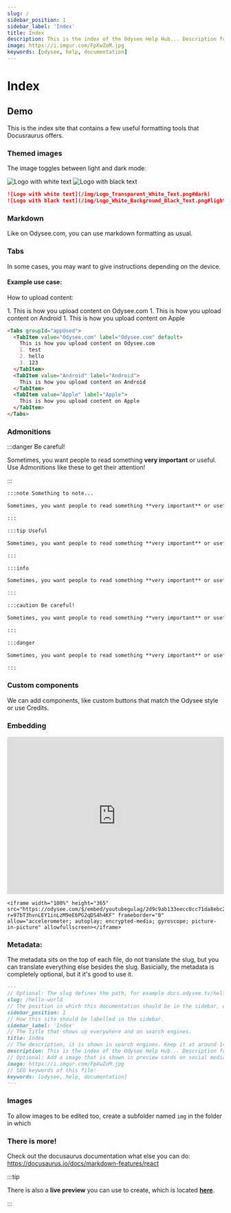 ```yaml
---
slug: /
sidebar_position: 1
sidebar_label: 'Index'
title: Index
description: This is the index of the Odysee Help Hub... Description for search engines.
image: https://i.imgur.com/FpXwZoM.jpg
keywords: [odysee, help, documentation]
---
```



# Index

## Demo

This is the index site that contains a few useful formatting tools that Docusraurus offers.

### Themed images

The image toggles between light and dark mode:


![Logo with white text](/img/Logo_Transparent_White_Text.png#dark)
![Logo with black text](/img/Logo_White_Background_Black_Text.png#light)

```markdown
![Logo with white text](/img/Logo_Transparent_White_Text.png#dark)
![Logo with black text](/img/Logo_White_Background_Black_Text.png#light)
```


### Markdown

Like on Odysee.com, you can use markdown formatting as usual.

### Tabs


In some cases, you may want to give instructions depending on the device.

#### Example use case:

How to upload content:

<Tabs groupId="appUsed">
  <TabItem value="Odysee.com" label="Odysee.com" default>
    1. This is how you upload content on Odysee.com
  </TabItem>
  <TabItem value="Android" label="Android">
    1. This is how you upload content on Android
  </TabItem>
  <TabItem value="Apple" label="Apple">
    1. This is how you upload content on Apple
  </TabItem>
</Tabs>

```markdown
<Tabs groupId="appUsed">
  <TabItem value="Odysee.com" label="Odysee.com" default>
    This is how you upload content on Odysee.com
    1. test
    2. hello
    3. 123
  </TabItem>
  <TabItem value="Android" label="Android">
    This is how you upload content on Android
  </TabItem>
  <TabItem value="Apple" label="Apple">
    This is how you upload content on Apple
  </TabItem>
</Tabs>
```

### Admonitions

:::danger Be careful!

Sometimes, you want people to read something **very important** or useful. Use Admonitions like these to get their attention!

:::

```markdown
:::note Something to note...

Sometimes, you want people to read something **very important** or useful. Use Admonitions like these to get their attention!

:::

:::tip Useful

Sometimes, you want people to read something **very important** or useful. Use Admonitions like these to get their attention!

:::

:::info

Sometimes, you want people to read something **very important** or useful. Use Admonitions like these to get their attention!

:::

:::caution Be careful!

Sometimes, you want people to read something **very important** or useful. Use Admonitions like these to get their attention!

:::

:::danger

Sometimes, you want people to read something **very important** or useful. Use Admonitions like these to get their attention!

:::
```

### Custom components

We can add components, like custom buttons that match the Odysee style or use <Credits/> Credits.

### Embedding

<iframe
  width="100%"
  height="365"
  src="https://odysee.com/$/embed/youtubegulag/2d9c9ab133eecc0cc71da8ebc2dbe72ff634a2ff?r=97bT3hvnLEY1inLzM9eE6PG2qDS4h4KF"
  frameborder="0"
  allow="accelerometer; autoplay; encrypted-media; gyroscope; picture-in-picture"
  allowfullscreen
></iframe>

```
<iframe width="100%" height="365" src="https://odysee.com/$/embed/youtubegulag/2d9c9ab133eecc0cc71da8ebc2dbe72ff634a2ff?r=97bT3hvnLEY1inLzM9eE6PG2qDS4h4KF" frameborder="0" allow="accelerometer; autoplay; encrypted-media; gyroscope; picture-in-picture" allowfullscreen></iframe>
```

### Metadata:

The metadata sits on the top of each file, do not translate the slug, but you can translate everything else besides the slug. Basicially, the metadata is completely optional, but it it's good to use it.

```markdown
---
// Optional: The slug defines the path, for example docs.odysee.tv/hello-world. If not defined, just the file name is being used (without the `.mdx` ending).
slug: /hello-world
// The position in which this documentation should be in the sidebar, optional.
sidebar_position: 1
// How this site should be labelled in the sidebar.
sidebar_label: 'Index'
// The title that shows up everywhere and on search engines.
title: Index
// The description, it is shown in search engines. Keep it at around 140 characters.
description: This is the index of the Odysee Help Hub... Description for search engines.
// Optional: Add a image that is shown in preview cards on social media if people share this page.
image: https://i.imgur.com/FpXwZoM.jpg
// SEO keywords of this file:
keywords: [odysee, help, documentation]
---
```

### Images

To allow images to be edited too, create a subfolder named `img` in the folder in which

### There is more!

Check out the docusaurus documentation what else you can do: https://docusaurus.io/docs/markdown-features/react

:::tip

There is also a **live preview** you can use to create, which is located **[here](https://stackblitz.com/edit/github-deydeg?file=docs%2Fintro.md)**.

:::
